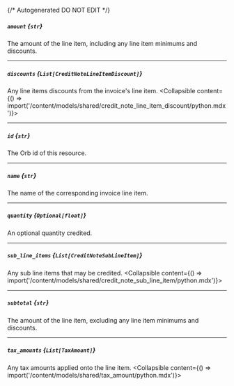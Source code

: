 {/* Autogenerated DO NOT EDIT  */}

##### `amount` *{`str`}*
The amount of the line item, including any line item minimums and discounts.

---
##### `discounts` *{`List[CreditNoteLineItemDiscount]`}*
Any line items discounts from the invoice's line item.
<Collapsible content={() => import('/content/models/shared/credit_note_line_item_discount/python.mdx')}>
</Collapsible>

---
##### `id` *{`str`}*
The Orb id of this resource.

---
##### `name` *{`str`}*
The name of the corresponding invoice line item.

---
##### `quantity` *{`Optional[float]`}*
An optional quantity credited.

---
##### `sub_line_items` *{`List[CreditNoteSubLineItem]`}*
Any sub line items that may be credited.
<Collapsible content={() => import('/content/models/shared/credit_note_sub_line_item/python.mdx')}>
</Collapsible>

---
##### `subtotal` *{`str`}*
The amount of the line item, excluding any line item minimums and discounts.

---
##### `tax_amounts` *{`List[TaxAmount]`}*
Any tax amounts applied onto the line item.
<Collapsible content={() => import('/content/models/shared/tax_amount/python.mdx')}>
</Collapsible>

